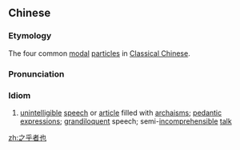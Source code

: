 ==Chinese==
{{zh-forms}}

===Etymology===
The four common [[modal]] [[particle]]s in [[Classical Chinese]].

===Pronunciation===
{{zh-pron
|m=zhīhūzhěyě
|c=zi1 fu4 ze2 jaa5
|cat=cy
}}

===Idiom===
{{zh-idiom}}

# [[unintelligible]] [[speech]] or [[article]] filled with [[archaism]]s; [[pedantic]] [[expression]]s; [[grandiloquent]] speech; semi-[[incomprehensible]] [[talk]]

[[zh:之乎者也]]